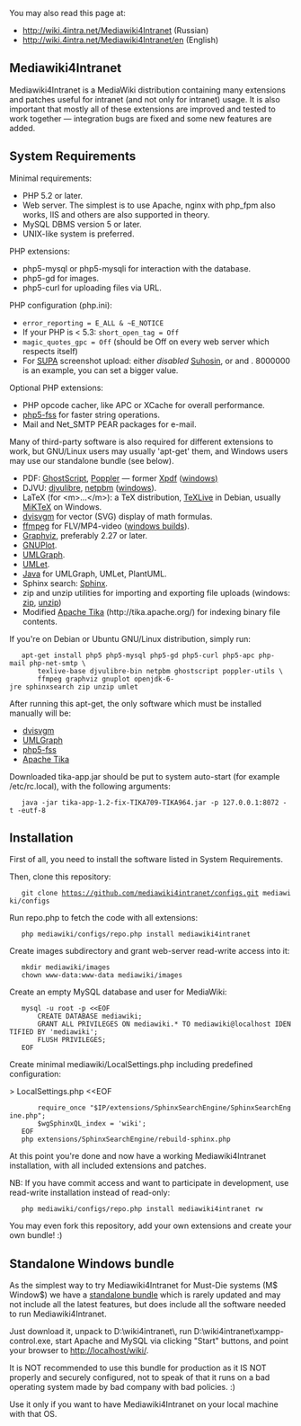 You may also read this page at:
* http://wiki.4intra.net/Mediawiki4Intranet (Russian)
* http://wiki.4intra.net/Mediawiki4Intranet/en (English)

== Mediawiki4Intranet ==

Mediawiki4Intranet is a MediaWiki distribution containing many
extensions and patches useful for intranet (and not only for
intranet) usage. It is also important that mostly all of these
extensions are improved and tested to work together — integration
bugs are fixed and some new features are added.

== System Requirements ==

Minimal requirements:
* PHP 5.2 or later.
* Web server. The simplest is to use Apache, nginx with php_fpm also works, IIS and others are also supported in theory.
* MySQL DBMS version 5 or later.
* UNIX-like system is preferred.

PHP extensions:
* php5-mysql or php5-mysqli for interaction with the database.
* php5-gd for images.
* php5-curl for uploading files via URL.

PHP configuration (php.ini):
* <tt>error_reporting = E_ALL & ~E_NOTICE</tt>
* If your PHP is &lt; 5.3: <tt>short_open_tag = Off</tt>
* <tt>magic_quotes_gpc = Off</tt> (should be Off on every web server which respects itself)
* For [http://supa.sourceforge.net SUPA] screenshot upload: either ''disabled'' [http://www.hardened-php.net/suhosin/ Suhosin], or {{Cmd|1=suhosin.post.max_value_length = 8000000}} and {{Cmd|1=suhosin.request.max_value_length = 8000000}}. 8000000 is an example, you can set a bigger value.

Optional PHP extensions:
* PHP opcode cacher, like APC or XCache for overall performance.
* [http://wiki.4intra.net/Mediawiki4Intranet#php5-fss php5-fss] for faster string operations.
* Mail and Net_SMTP PEAR packages for e-mail.

Many of third-party software is also required for different extensions to work,
but GNU/Linux users may usually 'apt-get' them, and Windows users may use our
standalone bundle (see below).

* PDF: [http://pages.cs.wisc.edu/~ghost/ GhostScript], [http://poppler.freedesktop.org/ Poppler] — former [http://www.foolabs.com/xpdf/ Xpdf] ([http://gnuwin32.sourceforge.net/packages/xpdf.htm windows)]
* DJVU: [http://djvu.sourceforge.net/ djvulibre], [http://netpbm.sourceforge.net/ netpbm] ([http://gnuwin32.sourceforge.net/packages/netpbm.htm windows]).
* LaTeX (for &lt;m>…&lt;/m>): a TeX distribution, [http://www.tug.org/texlive/debian.html TeXLive] in Debian, usually [http://miktex.org/ MiKTeX] on Windows.
* [http://dvisvgm.sourceforge.net/ dvisvgm] for vector (SVG) display of math formulas.
* [http://www.ffmpeg.org/ ffmpeg] for FLV/MP4-video ([http://ffmpeg.arrozcru.org/wiki/index.php?title=Main_Page windows builds]).
* [http://www.graphviz.org/ Graphviz], preferably 2.27 or later.
* [http://www.gnuplot.info/ GNUPlot].
* [http://www.umlgraph.org/ UMLGraph].
* [http://www.umlet.com/ UMLet].
* [http://java.sun.com Java] for UMLGraph, UMLet, PlantUML.
* Sphinx search: [http://sphinxsearch.com/ Sphinx].
* zip and unzip utilities for importing and exporting file uploads (windows: [http://gnuwin32.sourceforge.net/packages/zip.htm zip], [http://gnuwin32.sourceforge.net/packages/unzip.htm unzip])
* Modified [http://wiki.4intra.net/public/tika-app-1.2-fix-TIKA709-TIKA964.jar Apache Tika] (http://tika.apache.org/) for indexing binary file contents.

If you're on Debian or Ubuntu GNU/Linux distribution, simply run:

	apt-get install php5 php5-mysql php5-gd php5-curl php5-apc php-mail php-net-smtp \
		texlive-base djvulibre-bin netpbm ghostscript poppler-utils \
		ffmpeg graphviz gnuplot openjdk-6-jre sphinxsearch zip unzip umlet

After running this apt-get, the only software which must be installed manually will be:
* [http://dvisvgm.sourceforge.net/ dvisvgm]
* [http://www.umlgraph.org/ UMLGraph]
* [http://wiki.4intra.net/php5-fss php5-fss]
* [http://wiki.4intra.net/public/tika-app-1.2-fix-TIKA709-TIKA964.jar Apache Tika]

Downloaded tika-app.jar should be put to system auto-start (for example /etc/rc.local),
with the following arguments:

	java -jar tika-app-1.2-fix-TIKA709-TIKA964.jar -p 127.0.0.1:8072 -t -eutf-8

== Installation ==

First of all, you need to install the software listed in System Requirements.

Then, clone this repository:

	git clone https://github.com/mediawiki4intranet/configs.git mediawiki/configs

Run repo.php to fetch the code with all extensions:

	php mediawiki/configs/repo.php install mediawiki4intranet

Create images subdirectory and grant web-server read-write access into it:

	mkdir mediawiki/images
	chown www-data:www-data mediawiki/images

Create an empty MySQL database and user for MediaWiki:

	mysql -u root -p <<EOF
		CREATE DATABASE mediawiki;
		GRANT ALL PRIVILEGES ON mediawiki.* TO mediawiki@localhost IDENTIFIED BY 'mediawiki';
		FLUSH PRIVILEGES;
	EOF

Create minimal mediawiki/LocalSettings.php including predefined configuration:

	<?php
	
	require_once 'configs/ServerSettings.php'; # use this under UNIX, or BaseSettings.php under Windows
	
	$wgDBname = 'mediawiki'; # database name
	$wgDBuser = 'mediawiki'; # login and password for database user
	$wgDBpassword = 'mediawiki';
	$wgDBadminuser = $wgDBuser;
	$wgDBadminpassword = $wgDBpassword;
	$wgScriptPath = '/mediawiki';

Initialise database:

	cd mediawiki
	php maintenance/patchSql.php maintenance/tables.sql
	php maintenance/update.php

Optionally configure Sphinx search (careful, do not overwrite your existing config if you have one):

	cd mediawiki
	php configs/configure.sphinx.php --style rt --this-wiki
	mv sphinx.conf /etc/sphinxsearch
	service sphinxsearch restart
	cat >> LocalSettings.php <<EOF
		
		require_once "$IP/extensions/SphinxSearchEngine/SphinxSearchEngine.php";
		$wgSphinxQL_index = 'wiki';
	EOF
	php extensions/SphinxSearchEngine/rebuild-sphinx.php

At this point you're done and now have a working Mediawiki4Intranet installation,
with all included extensions and patches.

NB: If you have commit access and want to participate in development, use read-write
installation instead of read-only:

	php mediawiki/configs/repo.php install mediawiki4intranet rw

You may even fork this repository, add your own extensions and create your own bundle! :)

== Standalone Windows bundle ==

As the simplest way to try Mediawiki4Intranet for Must-Die systems (M$ Window$) we have
a [http://wiki.4intra.net/public/mediawiki4intranet-win.7z standalone bundle] which is
rarely updated and may not include all the latest features, but does include all the
software needed to run Mediawiki4Intranet.

Just download it, unpack to D:\wiki4intranet\, run D:\wiki4intranet\xampp-control.exe,
start Apache and MySQL via clicking "Start" buttons, and point your browser to
http://localhost/wiki/.

It is NOT recommended to use this bundle for production as it IS NOT properly
and securely configured, not to speak of that it runs on a bad operating system
made by bad company with bad policies. :)

Use it only if you want to have Mediawiki4Intranet on your local machine with that OS.
